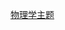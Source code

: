 {{Related portals2|科學|数学|生物学|天文学|恒星|地球科學|航天|化学|核技术|技術}}
<noinclude>[[Category:物理学主题|物理学主题]]</noinclude>